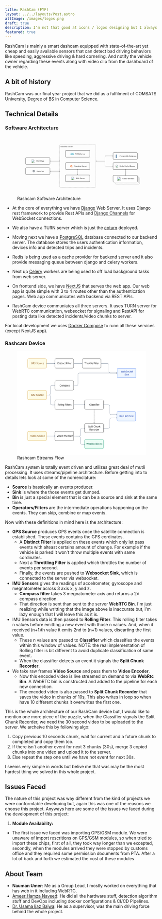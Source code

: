 ```yaml
---
title: RashCam (FYP)
layout: ../../layouts/Post.astro
altImage: /images/logos.png
draft: true
description: I'm not that good at icons / logos designing but I always like to push my boundaries. Here are some of my designs.
featured: true
---
```



<div class="relative -mt-8">
  <ProjectInfo
    collabrators="nmanumr,ameerhmzx,usamaibajwa"
    stack="Django,NextJS,PostgreSQL,RaspberyPi,GStreamer"
  />
</div>

RashCam is mainly a smart dashcam equipped with state-of-the-art yet cheap and easily available sensors that
can detect bad driving behaviors like speeding, aggressive driving & hard cornering.
And notify the vehicle owner regarding these events along with video clip from the dashboard of the vehicle.

## A bit of history

RashCam was our final year project that we did as a fulfilment of COMSATS University, Degree of BS
in Computer Science.

## Technical Details

### Software Architecture

<figure class="text-center">
  <svg
    class="text-gray-800 border-gray-200 !my-0 mx-auto h-auto w-full rounded-md border font-medium"
    xmlns:xlink="http://www.w3.org/1999/xlink"
    width="720"
    height="335"
    fill="none"
    viewBox="0 0 720 335"
  >
    <rect
      width="136.373"
      height="37.881"
      x="536.907"
      y="92.683"
      stroke="#000"
      rx="4.041"
    />
    <text fill="#336791" font-size="16.5">
      <tspan x="550" y="119" class="devicon-">
        
      </tspan>
    </text>
    <text fill="currentColor" font-size="9.092">
      <tspan x="574" y="115.034">
        PostgreSQL Database
      </tspan>
    </text>
    <rect
      width="136.373"
      height="37.881"
      x="536.907"
      y="149.253"
      stroke="#000"
      rx="4.041"
    />
    <image
      xlink:href="https://cdn.jsdelivr.net/gh/devicons/devicon/icons/redis/redis-original.svg"
      width="17.425"
      height="14.783"
      x="550"
      y="160.87"
    />
    <text fill="currentColor" font-size="9.092">
      <tspan x="574" y="171.671">
        Redis Cache/Queue
      </tspan>
    </text>
    <rect
      width="136.373"
      height="37.881"
      x="549.028"
      y="231.582"
      stroke="#000"
      stroke-dasharray="3.03 1.52"
      stroke-opacity=".5"
      rx="4.041"
    />
    <rect
      width="136.373"
      height="37.881"
      x="542.967"
      y="225.521"
      fill="#fff"
      stroke="#000"
      stroke-dasharray="3.03 1.52"
      stroke-opacity=".5"
      rx="4.041"
    />
    <rect
      width="136.373"
      height="37.881"
      x="536.906"
      y="219.46"
      fill="#fff"
      stroke="#000"
      rx="4.041"
    />
    <path fill="url(#a)" d="M559.13 227.793h21.466v21.466H559.13z" />
    <text fill="currentColor" font-size="9.092">
      <tspan x="589.434" y="241.936">
        Celery Workers
      </tspan>
    </text>
    <rect
      width="136.373"
      height="37.881"
      x="46.973"
      y="120.715"
      stroke="#000"
      rx="4.041"
    />
    <text fill="currentColor" font-size="9.092">
      <tspan x="107.157" y="143.192">
        Client App
      </tspan>
    </text>
    <rect
      width="136.373"
      height="37.881"
      x="46.973"
      y="177.285"
      stroke="#000"
      rx="4.041"
    />
    <image
      xlink:href="https://cdn.jsdelivr.net/gh/devicons/devicon/icons/nextjs/nextjs-original.svg"
      width="18"
      height="18"
      x="79.492"
      y="131.154"
    />
    <path
      fill="#232F3E"
      d="M90.492 195.612c0 .076-.068.139-.152.139h-.666c-.084 0-.152-.063-.152-.139v-.207c0-.076.068-.139.152-.139h.666c.084 0 .152.063.152.139v.207Zm1.386 1.21a.88.88 0 1 1 1.76.001.88.88 0 0 1-1.76-.001Zm-.55 0a1.431 1.431 0 0 0 2.861 0 1.432 1.432 0 0 0-2.862 0Zm-.22 0c0-.909.74-1.649 1.65-1.649.909 0 1.648.74 1.648 1.649s-.74 1.649-1.649 1.649-1.649-.74-1.649-1.649Zm-.553 0c0 1.215.987 2.202 2.202 2.202a2.204 2.204 0 0 0 2.203-2.202 2.204 2.204 0 0 0-2.203-2.202 2.204 2.204 0 0 0-2.202 2.202Zm5.238 2.114a.176.176 0 0 1-.177.177h-6.374a.176.176 0 0 1-.177-.177v-3.95c0-.096.078-.175.177-.175h.265l.015.003h.97l.015-.003h.965c.131 0 .242-.09.27-.219l.126-.601a.34.34 0 0 1 .076-.147h1.664a.368.368 0 0 1 .076.147l.127.601a.273.273 0 0 0 .27.219h1.535c.099 0 .177.079.177.175v3.95Zm-5.996-4.827c0-.007 0-.015.003-.022h.414a.064.064 0 0 1 .003.022v.152h-.42v-.152Zm4.506.152-.078-.381c-.048-.228-.248-.586-.581-.586h-1.735c-.334 0-.533.358-.581.586l-.081.381h-.48v-.152c0-.32-.21-.573-.477-.573h-.563c-.27 0-.48.253-.48.573v.152h-.005a.727.727 0 0 0-.728.725v3.95c0 .401.326.727.728.727h6.374a.728.728 0 0 0 .728-.727v-3.95a.727.727 0 0 0-.728-.725h-1.313Zm2.46 6.236a.315.315 0 0 1-.313.313h-8.037a.315.315 0 0 1-.313-.313v-8.032c0-.172.142-.313.313-.313h8.037c.171 0 .313.141.313.313v8.032Zm1.73-6.653v-.55h-1.18v-.829a.867.867 0 0 0-.863-.866h-.834v-1.182h-.55v1.182h-.904v-1.182h-.551v1.182h-.904v-1.182h-.55v1.182h-.905v-1.182h-.55v1.182h-.905v-1.182h-.55v1.182h-.834a.867.867 0 0 0-.863.866v.829h-1.18v.55h1.18v.904h-1.18v.551h1.18v.904h-1.18v.551h1.18v.904h-1.18v.55h1.18v.905h-1.18v.55h1.18v.834c0 .477.389.863.863.863h.834v1.18h.55v-1.18h.904v1.18h.551v-1.18h.904v1.18h.55v-1.18h.905v1.18h.55v-1.18h.905v1.18h.55v-1.18h.834a.865.865 0 0 0 .864-.863v-.834h1.179v-.55h-1.18v-.905h1.18v-.55h-1.18v-.904h1.18v-.551h-1.18v-.904h1.18v-.551h-1.18v-.904h1.18Z"
    />
    <text fill="currentColor" font-size="9.092">
      <tspan x="109.15" y="199.762">
        RashCam
      </tspan>
    </text>
    <rect
      width="136.373"
      height="37.881"
      x="270.474"
      y="80.309"
      stroke="#000"
      rx="4.041"
    />
    <path
      stroke="#0891B2"
      stroke-linecap="square"
      stroke-width="1.515"
      d="M300.442 95.697h3.872a3.098 3.098 0 0 1 3.098 3.098m-6.97-3.098 1.936 1.936m-1.936-1.936 1.936-1.936m5.034 5.034v1.549m0-1.549a3.099 3.099 0 0 1 3.099-3.098h3.872m0 7.745h-3.872a3.098 3.098 0 0 1-3.099-3.098m6.971 3.098-1.936-1.936m1.936 1.936-1.936 1.936m-5.035-5.034a3.098 3.098 0 0 1-3.098 3.098h-3.872m13.941-7.745-1.936 1.936m1.936-1.936-1.936-1.936m-12.005 9.681 1.936-1.936m-1.936 1.936 1.936 1.936"
    />
    <text fill="currentColor" font-size="9.092">
      <tspan x="324.9" y="102.785">
        TURN Server
      </tspan>
    </text>
    <rect
      width="136.373"
      height="37.881"
      x="270.474"
      y="149"
      stroke="#000"
      rx="4.041"
    />
    <g clip-path="url(#b)">
      <path
        fill="#EA580C"
        d="M306.302 171.221h2.163v-5.194l-2.437-2.437-1.53 1.529 1.804 1.804v4.298Zm2.169 1.084H300.925l-1.804-1.803.765-.765 1.49 1.489h3.065l-3.019-3.025.77-.77 3.02 3.019v-3.065l-1.484-1.484.759-.759-3.75-3.767h-7.534l2.157 2.157v.006h4.475l1.581 1.581-2.312 2.312-1.581-1.581v-1.227h-2.163v2.123l3.744 3.744-1.524 1.524 2.438 2.437h10.61l-2.157-2.146Z"
      />
    </g>
    <text fill="currentColor" font-size="9.092">
      <tspan x="319.489" y="171.353">
        Signaling Server
      </tspan>
    </text>
    <rect
      width="136.373"
      height="37.881"
      x="270.474"
      y="217.692"
      stroke="#000"
      rx="4.041"
    />
    <path fill="url(#c)" d="M302.546 228.046h17.425v17.425h-17.425z" />
    <text fill="currentColor" font-size="9.092">
      <tspan x="328.564" y="240.169">
        Web Server
      </tspan>
    </text>
    <rect
      width="203.045"
      height="237.895"
      x="237.138"
      y="48.993"
      stroke="#000"
      stroke-dasharray="3.03 1.52"
      stroke-opacity=".5"
      stroke-width="1.01"
      rx="3.536"
    />
    <text fill="currentColor" font-size="9.092">
      <tspan x="242.554" y="62.764">
        Backend Server
      </tspan>
    </text>
    <path
      fill="#000"
      d="M183.078 139.389a.379.379 0 0 0 0 .536l2.411 2.41a.378.378 0 1 0 .535-.535l-2.143-2.143 2.143-2.143a.379.379 0 0 0-.535-.536l-2.411 2.411Zm53.822.536a.379.379 0 0 0 0-.536l-2.411-2.411a.378.378 0 1 0-.535.536l2.143 2.143-2.143 2.143a.378.378 0 1 0 .535.535l2.411-2.41Zm-53.554.111h53.286v-.758h-53.286v.758ZM338.928 186.614a.379.379 0 0 0-.536 0l-2.41 2.411a.378.378 0 1 0 .535.535l2.143-2.142 2.143 2.142a.379.379 0 0 0 .536-.535l-2.411-2.411Zm-.536 31.346a.379.379 0 0 0 .536 0l2.411-2.411a.379.379 0 0 0-.536-.536l-2.143 2.143-2.143-2.143a.379.379 0 0 0-.535.536l2.41 2.411Zm-.111-31.078v30.81h.758v-30.81h-.758ZM605.361 186.866a.379.379 0 0 0-.536 0l-2.411 2.411a.379.379 0 0 0 .536.536l2.143-2.143 2.143 2.143a.378.378 0 1 0 .535-.536l-2.41-2.411Zm-.536 32.862a.379.379 0 0 0 .536 0l2.41-2.411a.379.379 0 0 0-.535-.536l-2.143 2.143-2.143-2.143a.379.379 0 0 0-.536.536l2.411 2.411Zm-.111-32.594v32.326h.758v-32.326h-.758ZM495.742 111.372v-.379.379Zm41.432.267a.378.378 0 0 0 0-.535l-2.411-2.411a.378.378 0 1 0-.535.536l2.143 2.143-2.143 2.142a.379.379 0 0 0 .535.536l2.411-2.411Zm-96.754 28.128a.379.379 0 0 0 0 .536l2.41 2.411a.379.379 0 0 0 .536-.536l-2.143-2.143 2.143-2.143a.378.378 0 1 0-.536-.535l-2.41 2.41Zm51.281-24.355h.379-.379Zm45.473 53.176a.379.379 0 0 0 0-.536l-2.411-2.411a.378.378 0 1 0-.535.536l2.143 2.143-2.143 2.143a.379.379 0 0 0 .535.536l2.411-2.411Zm-45.473-4.309h.379-.379Zm4.041-52.529h41.164v-.757h-41.164v.757Zm-55.054 28.664h51.013v-.758h-51.014l.001.758Zm51.392-.379v-24.623h-.758v24.623h.758Zm3.662-29.042a4.42 4.42 0 0 0-4.42 4.419h.758a3.662 3.662 0 0 1 3.662-3.662v-.757Zm0 57.706h41.164v-.758h-41.164v.758Zm-4.42-28.664v24.244h.758v-24.244h-.758Zm4.42 27.906a3.661 3.661 0 0 1-3.662-3.662h-.758a4.42 4.42 0 0 0 4.42 4.42v-.758ZM183.078 195.958a.379.379 0 0 0 0 .536l2.411 2.411a.378.378 0 1 0 .535-.536l-2.143-2.143 2.143-2.143a.379.379 0 0 0-.535-.536l-2.411 2.411Zm53.822.536a.379.379 0 0 0 0-.536l-2.411-2.411a.379.379 0 0 0-.535.536l2.143 2.143-2.143 2.143a.379.379 0 0 0 .535.536l2.411-2.411Zm-53.554.111h53.286v-.758h-53.286v.758Z"
    />
    <defs>
      <image
        xlink:href="https://cdn.jsdelivr.net/gh/devicons/devicon/icons/redis/redis-original.svg"
        id="d"
        width="128"
        height="128"
      />
      <image
        xlink:href="https://raw.githubusercontent.com/celery/celery/master/docs/images/celery_512.png"
        id="e"
        width="512"
        height="512"
      />
      <image
        xlink:href="https://cdn.jsdelivr.net/gh/devicons/devicon/icons/django/django-plain.svg"
        id="f"
        width="225"
        height="225"
      />
      <pattern
        id="a"
        width="1"
        height="1"
        patternContentUnits="objectBoundingBox"
      >
        <use xlink:href="#e" transform="scale(.00195)" />
      </pattern>
      <pattern
        id="c"
        width="1"
        height="1"
        patternContentUnits="objectBoundingBox"
      >
        <use xlink:href="#f" transform="scale(.00444)" />
      </pattern>
      <clipPath id="b">
        <path
          fill="#fff"
          d="M0 0h17.425v13.137H0z"
          transform="translate(293.202 161.375)"
        />
      </clipPath>
    </defs>
  </svg>
  <figcaption class="text-sm">Rashcam Software Architecture</figcaption>
</figure>

- At the core of everything we have [Django](https://www.djangoproject.com/) Web Server. It uses
  Django rest framework to provide Rest APIs and [Django Channels](https://channels.readthedocs.io/en/stable/)
  for WebSocket connections.

- We also have a TURN server which is just the [coturn](https://github.com/coturn/coturn) deployed.

- Moving next we have a [PostgreSQL](https://www.postgresql.org/) database connected to our backend server.
  The database stores the users authentication information, devices info and detected trips and incidents.

- [Redis](https://redis.io/) is being used as a cache provider for backend server and it also provide messaging queue between
  django and celery workers.

- Next up [Celery](https://docs.celeryq.dev/en/stable/) workers are being used to off load background tasks from web server.

- On frontend side, we have [NextJS](https://nextjs.org/) that serves the web app. Our web app is
  quite simple with 3 to 4 routes other than the authentication pages. Web app communicates with backend via REST APIs.

- RashCam device communiates all three servers. It uses TURN server for WebRTC communication, websocket for signaling
  and RestAPI for posting data like detected incidents/video chunks to server.

For local development we uses [Docker Compose](https://docs.docker.com/compose/) to runn all these services (execpt NextJS app).

### Rashcam Device

<figure class="text-center">
  <svg
    class="text-gray-800 border-gray-200 !my-0 mx-auto max-w-full rounded-md border font-medium"
    width="673"
    height="542"
    fill="none"
    viewBox="0 0 673 542"
  >
    <path fill="#fff" d="M0 0h673v542H0z" />
    <rect width="98" height="49" x="54.5" y="418.5" fill="#FEFCE8" rx="5.5" />
    <text fill="#854D0E" font-size="12">
      <tspan x="68.377" y="447.5">
        Video Source
      </tspan>
    </text>
    <rect width="98" height="49" x="54.5" y="418.5" stroke="#CA8A04" rx="5.5" />
    <text fill="#000" font-size="12">
      <tspan x="207.326" y="447.5">
        Video Encoder
      </tspan>
    </text>
    <rect width="98" height="49" x="197.5" y="418.5" stroke="#000" rx="5.5" />
    <text fill="#000" font-size="12">
      <tspan x="371.43" y="398.5">
        Split Chunk
      </tspan>
      <tspan x="377.963" y="414.5">
        Recorder
      </tspan>
    </text>
    <rect width="98" height="49" x="353.5" y="377.5" stroke="#000" rx="5.5" />
    <rect width="98" height="49" x="353.5" y="460.5" fill="#ECFDF5" rx="5.5" />
    <text fill="#065F46" font-size="12">
      <tspan x="362.143" y="489.5">
        WebRtc Bin (n)
      </tspan>
    </text>
    <rect
      width="98"
      height="49"
      x="353.5"
      y="460.5"
      stroke="#059669"
      rx="5.5"
    />
    <rect width="98" height="49" x="54.5" y="204.5" fill="#FEFCE8" rx="5.5" />
    <text fill="#854D0E" font-size="12">
      <tspan x="72.008" y="233.5">
        IMU Source
      </tspan>
    </text>
    <rect width="98" height="49" x="54.5" y="204.5" stroke="#CA8A04" rx="5.5" />
    <text fill="#000" font-size="12">
      <tspan x="211.395" y="283.5">
        Roling Filters
      </tspan>
    </text>
    <rect width="98" height="49" x="197.5" y="254.5" stroke="#000" rx="5.5" />
    <text fill="#000" font-size="12">
      <tspan x="210.475" y="68.5">
        Distinct Filter
      </tspan>
    </text>
    <rect width="98" height="49" x="197.5" y="39.5" stroke="#000" rx="5.5" />
    <text fill="#000" font-size="12">
      <tspan x="352.125" y="68.5">
        Throttle Filter
      </tspan>
    </text>
    <rect width="98" height="49" x="340.5" y="39.5" stroke="#000" rx="5.5" />
    <text fill="#000" font-size="12">
      <tspan x="222.281" y="183.5">
        Compass
      </tspan>
    </text>
    <rect width="98" height="49" x="197.5" y="154.5" stroke="#000" rx="5.5" />
    <text fill="#000" font-size="12">
      <tspan x="377.477" y="283.5">
        Classifier
      </tspan>
    </text>
    <path
      fill="#000"
      d="M402.646 376.354a.502.502 0 0 0 .708 0l3.182-3.182a.502.502 0 0 0-.708-.708L403 375.293l-2.828-2.829a.502.502 0 0 0-.708.708l3.182 3.182ZM402.5 304v1h1v-1h-1Zm0 3v2h1v-2h-1Zm0 4v2h1v-2h-1Zm0 4v2h1v-2h-1Zm0 4v2h1v-2h-1Zm0 4v2h1v-2h-1Zm0 4v2h1v-2h-1Zm0 4v2h1v-2h-1Zm0 4v2h1v-2h-1Zm0 4v2h1v-2h-1Zm0 4v2h1v-2h-1Zm0 4v2h1v-2h-1Zm0 4v2h1v-2h-1Zm0 4v2h1v-2h-1Zm0 4v2h1v-2h-1Zm0 4v2h1v-2h-1Zm0 4v2h1v-2h-1Zm0 4v2h1v-2h-1Zm0 4v1h1v-1h-1Z"
    />
    <rect width="98" height="49" x="353.5" y="254.5" stroke="#000" rx="5.5" />
    <rect width="98" height="49" x="522.5" y="315.5" fill="#EFF6FF" rx="5.5" />
    <text fill="#1E40AF" font-size="12">
      <tspan x="535.205" y="344.5">
        Rest API Sink
      </tspan>
    </text>
    <rect
      width="98"
      height="49"
      x="522.5"
      y="315.5"
      stroke="#2563EB"
      rx="5.5"
    />
    <rect width="98" height="49" x="523.5" y="89.5" fill="#EFF6FF" rx="5.5" />
    <text fill="#1E40AF" font-size="12">
      <tspan x="542.463" y="110.5">
        WebSocket
      </tspan>
      <tspan x="561.564" y="126.5">
        Sink
      </tspan>
    </text>
    <rect width="98" height="49" x="523.5" y="89.5" stroke="#2563EB" rx="5.5" />
    <rect width="98" height="49" x="54.5" y="39.5" fill="#FEFCE8" rx="5.5" />
    <text fill="#854D0E" font-size="12">
      <tspan x="72.449" y="68.5">
        GPS Source
      </tspan>
    </text>
    <rect width="98" height="49" x="54.5" y="39.5" stroke="#CA8A04" rx="5.5" />
    <path
      fill="#64748B"
      d="M197.354 64.354a.5.5 0 0 0 0-.708l-3.182-3.181a.501.501 0 0 0-.708.707L196.293 64l-2.829 2.828a.5.5 0 0 0 .708.707l3.182-3.181ZM153 64.5h44v-1h-44v1ZM353.354 279.354a.502.502 0 0 0 0-.708l-3.182-3.182a.502.502 0 0 0-.708.708l2.829 2.828-2.829 2.828a.502.502 0 0 0 .708.708l3.182-3.182ZM296 279.5h57v-1h-57v1ZM197.354 443.354a.502.502 0 0 0 0-.708l-3.182-3.182a.502.502 0 0 0-.708.708l2.829 2.828-2.829 2.828a.502.502 0 0 0 .708.708l3.182-3.182ZM153 443.5h44v-1h-44v1ZM340.354 64.354a.5.5 0 0 0 0-.708l-3.182-3.181a.501.501 0 0 0-.708.707L339.293 64l-2.829 2.828a.5.5 0 0 0 .708.707l3.182-3.181ZM296 64.5h44v-1h-44v1ZM488 114v.5-.5Zm35.354.354a.5.5 0 0 0 0-.707l-3.182-3.182a.499.499 0 0 0-.707 0 .499.499 0 0 0 0 .707l2.828 2.828-2.828 2.829a.5.5 0 0 0 .707.707l3.182-3.182ZM472 64v.5-.5Zm8 8h-.5.5Zm0 34h-.5.5Zm8 8.5h35v-1h-35v1Zm-49-50h33v-1h-33v1Zm40.5 7.5v34h1V72h-1Zm-7.5-7.5a7.5 7.5 0 0 1 7.5 7.5h1a8.5 8.5 0 0 0-8.5-8.5v1Zm16 49a7.5 7.5 0 0 1-7.5-7.5h-1a8.5 8.5 0 0 0 8.5 8.5v-1ZM182 178v-.5.5Zm13.603.354a.502.502 0 0 0 0-.708l-3.182-3.181a.5.5 0 0 0-.707.707l2.828 2.828-2.828 2.829a.5.5 0 0 0 .707.707l3.182-3.182ZM166 229v-.5.5Zm8-8h-.5.5Zm0-35h-.5.5Zm8-7.5h13.25l-.001-1H182v1Zm-30 51h14v-1h-14v1Zm22.5-8.5v-35h-1v35h1Zm-8.5 8.5a8.5 8.5 0 0 0 8.5-8.5h-1a7.5 7.5 0 0 1-7.5 7.5v1Zm16-52a8.5 8.5 0 0 0-8.5 8.5h1a7.5 7.5 0 0 1 7.5-7.5v-1ZM339.376 402.34v-.5.5Zm13.604.353a.5.5 0 0 0 0-.707l-3.182-3.182a.5.5 0 0 0-.707.707l2.828 2.829-2.828 2.828a.5.5 0 0 0 .707.707l3.182-3.182ZM323.377 444v.5-.5Zm8-8h-.5.5Zm0-25.66h-.5.5Zm7.999-7.5h13.25v-1h-13.25v1Zm-43.999 41.66h28v-1h-28v1Zm36.5-8.5v-25.66h-1V436h1Zm-8.5 8.5a8.5 8.5 0 0 0 8.5-8.5h-1a7.5 7.5 0 0 1-7.5 7.5v1Zm15.999-42.66a8.499 8.499 0 0 0-8.499 8.5h1a7.5 7.5 0 0 1 7.499-7.5v-1Z"
    />
    <path
      fill="#64748B"
      d="M339.215 486.669v-.5.5Zm13.603-.353a.5.5 0 0 1 0 .707l-3.182 3.182a.5.5 0 0 1-.707-.707l2.828-2.829-2.828-2.828a.5.5 0 0 1 .707-.707l3.182 3.182ZM323.215 444v.5-.5Zm8 8h.5-.5Zm0 26.669h-.5.5Zm8 7.5h13.249v1h-13.249v-1Zm-30-42.669h14v1h-14v-1Zm22.5 8.5v26.669h-1V452h1Zm-8.5-8.5a8.5 8.5 0 0 1 8.5 8.5h-1a7.5 7.5 0 0 0-7.5-7.5v-1Zm16 43.669a8.5 8.5 0 0 1-8.5-8.5h1a7.5 7.5 0 0 0 7.5 7.5v1ZM182.114 280.66v.5-.5Zm13.603-.353a.499.499 0 0 1 0 .707l-3.182 3.182a.5.5 0 0 1-.707-.707l2.829-2.828-2.829-2.829a.5.5 0 0 1 .707-.707l3.182 3.182ZM166.114 229v-.5.5Zm8 8h.5-.5Zm0 35.66h.5-.5Zm8 7.5 13.25.001v1l-13.25-.001v-1ZM152 228.5h14.114v1H152v-1Zm22.614 8.5v35.66h-1V237h1Zm-8.5-8.5a8.5 8.5 0 0 1 8.5 8.5h-1a7.5 7.5 0 0 0-7.5-7.5v-1Zm16 52.66a8.5 8.5 0 0 1-8.5-8.5h1a7.5 7.5 0 0 0 7.5 7.5v1ZM326.114 114v.5-.5Zm197.24.354a.5.5 0 0 0 0-.707l-3.182-3.182a.499.499 0 0 0-.707 0 .499.499 0 0 0 0 .707l2.828 2.828-2.828 2.828a.5.5 0 1 0 .707.708l3.182-3.182Zm-213.24 65.006v-.5.5Zm8-8h-.5.5Zm0-49.36h.5-.5Zm8-7.5H523v-1H326.114v1ZM295.5 179.86h14.614v-1H295.5v1Zm23.114-8.5V122h-1v49.36h1Zm-8.5 8.5a8.5 8.5 0 0 0 8.5-8.5h-1a7.5 7.5 0 0 1-7.5 7.5v1Zm16-66.36a8.5 8.5 0 0 0-8.5 8.5h1a7.5 7.5 0 0 1 7.5-7.5v-1ZM521.354 332.354a.502.502 0 0 0 0-.708l-3.182-3.182a.502.502 0 0 0-.708.708l2.829 2.828-2.829 2.828a.502.502 0 0 0 .708.708l3.182-3.182ZM452 279.5h23.266v-1H452v1Zm31.766 8.5v35h1v-35h-1Zm9.5 44.5H521v-1h-27.734v1Zm-9.5-9.5a9.5 9.5 0 0 0 9.5 9.5v-1a8.5 8.5 0 0 1-8.5-8.5h-1Zm-8.5-43.5a8.5 8.5 0 0 1 8.5 8.5h1a9.5 9.5 0 0 0-9.5-9.5v1ZM521.354 347.646a.502.502 0 0 1 0 .708l-3.182 3.182a.502.502 0 0 1-.708-.708l2.829-2.828-2.829-2.828a.502.502 0 0 1 .708-.708l3.182 3.182ZM452 403.5h23.266v1H452v-1Zm31.766-8.5v-38h1v38h-1Zm9.5-47.5H521v1h-27.734v-1Zm-9.5 9.5a9.5 9.5 0 0 1 9.5-9.5v1a8.5 8.5 0 0 0-8.5 8.5h-1Zm-8.5 46.5a8.5 8.5 0 0 0 8.5-8.5h1a9.5 9.5 0 0 1-9.5 9.5v-1Z"
    />
  </svg>
  <figcaption class="text-sm">Rashcam Streams Flow</figcaption>
</figure>

RashCam system is totally event driven and utilizes great deal of mutli processing.
It uses streams/pipeline architecture. Before getting into to details lets look at some of the nomenclature:

- **Source** is bassically an events producer.
- **Sink** is where the those events get dumped.
- **Bin** is just a special element that is can be a source and sink at the same time.
- **Operators/Filters** are the intermediate operations happening on the events. They can skip, combine or map events.

Now with these definitions in mind here is the architecture:

- **GPS Source** produces GPS events once the satellite connection is established. These events contains the GPS cordinates.
  - A **Distinct Filter** is applied on these events which only let pass events with alteast certains amount of change.
    For example if the vehicle is parked it won't throw multiple events with same cordinates.
  - Next a **Throttling Filter** is applied which throttles the number of events per second.
  - Finally, the events are pushed to **Websocket Sink**, which is connected to the server via websocket.
- **IMU Sensors** gives the readings of accelrometer, gyroscope and megnatometer across 3 axis x, y and z.
  - **Compass filter** takes 3 megnatometer axis and returns a 2d compass direction.
  - That direction is sent than sent to the server **WebRTC Bin**. I'm just realizing while writting
    that the image above is inaccurate but, I'm lazy enough that I will leave this as it is.
- IMU Sensors data is then passed to **Rolling Filter**. This rolling filter takes n values before
  emitting a new event with those n values. And, when it received (n+1)th value it emits 2nd to (n+1) values,
  discarting the first value.
  - These n values are passed to **Classifier** which classifies the events within this window of values.
    NOTE: the real implementation of Rolling filter is bit different to avoid duplicate classification of same event.
  - When the classifier detects an event it signals the **Split Chunk Recorder**.
- We take raw frames **Video Source** and pass them to **Video Encoder**.
  - Now this encoded video is live streamed on demand to via **WebRtc Bin**.
    A WebRTC bin is constructed and added to the pipeline for each new connection.
  - The encoded video is also passed to **Split Chunk Recorder** that saves the video in chunks of 10s,
    This also writes in loop so when have 10 different chunks it overwrites the first one.

This is the whole architecture of our RashCam device but, I would like to mention one more piece of
the puzzle, when the Classifier signals the Split Chunk Recorder, we need the 30 second video to be
uploaded to the server. We archeive this by following algo:

1. Copy previous 10 seconds chunk, wait for current and a future chunk to completed and copy them too.
2. If there isn't another event for next 3 chunks (30s), merge 3 copied chunks into one video and upload it to the server.
3. Else repeat the step one until we have not event for next 30s.

I seems very simple in words but belive me that was may be the most hardest thing we solved in this whole project.

## Issues Faced

The nature of this project was way different from the kind of projects we were conformtable developing but,
again this was one of the reasons we choose this project. Anyways here are some of the issues we faced during the
development of this project:

1. **Module Availability:**

- The first issue we faced was importing GPS/GSM module. We were unaware of import rescritions on
  GPS/GSM modules, so when tried to import these chips, first of all, they took way longer than we excepted,
  secondly, when the modules arrived they were stopped by customs office and they required some permission documents from PTA.
  After a lot of back and forth we estimated the cost of these modules

## About Team

- **Nauman Umer**: Me as a Group Lead, I mostly worked on everything that has web in it including WebRTC.
- [Ameer Hamza Naveed](https://github.com/ameerhmzx): He did all the hardware stuff, detection algorithm stuff and DevOps including docker configurations & CI/CD Pipelines.
- [Dr. Usama Ijaz Bajwa](http://www.usamaijaz.com/): He as a supervisor, was the main driving force behind the whole project.
